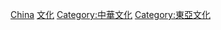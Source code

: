 {{Catnav|頁面分類|地理|国家|按國家分類|各國文化}}
{{Catnav|頁面分類|地理|国家|亚洲国家|中国}}
{{Catnav|頁面分類|各種主題的頁面分類|按國家分類|各國文化}}

{{commons category|Culture of China}}
{{catmore}}

[[Category:亚洲各国文化|China]]
[[Category:中国|文化]]
[[Category:中華文化|Category:中華文化]]
[[Category:東亞文化|Category:東亞文化]]